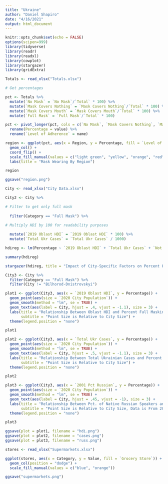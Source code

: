 ```yaml
---
title: "Ukraine"
author: "Daniel Shapiro"
date: "4/16/2021"
output: html_document
---
```


```r
knitr::opts_chunk$set(echo = FALSE)
options(scipen=999)
library(tidyverse)
library(readr)
library(readxl)
library(cowplot)
library(stargazer)
library(gridExtra)
```

```r
Totals <- read_xlsx("Totals.xlsx")
```

```r

# Get percentages

pct <- Totals %>%
  mutate(`No Mask` = `No Mask`/`Total` * 100) %>%
  mutate(`Mask Covers Nothing` = `Mask Covers Nothing`/`Total` * 100) %>%
  mutate(`Mask Covers Mouth` = `Mask Covers Mouth`/`Total` * 100) %>%
  mutate(`Full Mask` = `Full Mask`/`Total` * 100)

pct <- pivot_longer(pct, cols = c(`No Mask`, `Mask Covers Nothing`, `Mask Covers Mouth`, `Full Mask`)) %>%
  rename(Percentage = value) %>%
  rename(`Level of Adherence` = name)

region <- ggplot(pct, aes(x = Region, y = Percentage, fill = `Level of Adherence`)) +
  geom_col() +
  coord_flip() +
  scale_fill_manual(values = c("light green", "yellow", "orange", "red")) +
  labs(title = "Mask Wearing By Region")

region

ggsave("region.png")
```

```r
City <- read_xlsx("City Data.xlsx")
```

```r
City2 <- City %>%

# Filter to get only full mask
  
  filter(Category == "Full Mask") %>%

# Multiply HDI by 100 for readability purposes
  
  mutate(`2019 Oblast HDI` = `2019 Oblast HDI` * 100) %>%
  mutate(`Total Ukr Cases` = `Total Ukr Cases` / 1000)
```

```r
hdireg <- lm(Percentage ~ `2019 Oblast HDI` + `Total Ukr Cases` + `Not Oblast Center` + `2001 Pct Russian`, data = City2)

summary(hdireg)

stargazer(hdireg, title = "Impact of City-Specific Factors on Percent Full Mask Wearing", type = "html")
```

```r
City3 <- City %>%
  filter(Category == "Full Mask") %>%
  filter(City != "Bilhorod-Dnistrovskyi")

plot1 <- ggplot(City3, aes(x = `2019 Oblast HDI`, y = Percentage)) +
  geom_point(aes(size = `2020 City Population`)) +
  geom_smooth(method = "lm", se = TRUE) +
  geom_text(aes(label = City, hjust = .4, vjust = -1.1), size = 3) +
  labs(title = "Relationship Between Oblast HDI and Percent Full Masking",
       subtitle = "Point Size is Relative to City Size") +
  theme(legend.position = "none")

plot1

plot2 <- ggplot(City3, aes(x = `Total Ukr Cases`, y = Percentage)) +
  geom_point(aes(size = `2020 City Population`)) +
  geom_smooth(method = "lm", se = TRUE) +
  geom_text(aes(label = City, hjust = .5, vjust = -1.1), size = 3) +
  labs(title = "Relationship Between Total Ukrainian Cases and Percent Full Masking",
       subtitle = "Point Size is Relative to City Size") +
  theme(legend.position = "none") 

plot2

plot3 <- ggplot(City3, aes(x = `2001 Pct Russian`, y = Percentage)) +
  geom_point(aes(size = `2020 City Population`)) +
  geom_smooth(method = "lm", se = TRUE) +
  geom_text(aes(label = City, hjust = .45, vjust = -1), size = 3) +
  labs(title = "Relationship Between Pct. of Native Russian Speakers and Pct. Full Masking",
       subtitle = "Point Size is Relative to City Size, Data is From 2001") +
  theme(legend.position = "none")

plot3

ggsave(plot = plot1, filename = "hdi.png")
ggsave(plot = plot2, filename = "cases.png")
ggsave(plot = plot3, filename = "russ.png")
```

```r
stores <- read_xlsx("Supermarkets.xlsx")
```

```r
ggplot(stores, aes(x = Category, y = Value, fill = `Grocery Store`)) +
  geom_col(position = "dodge") +
  scale_fill_manual(values = c("blue", "orange"))

ggsave("supermarkets.png")
```

